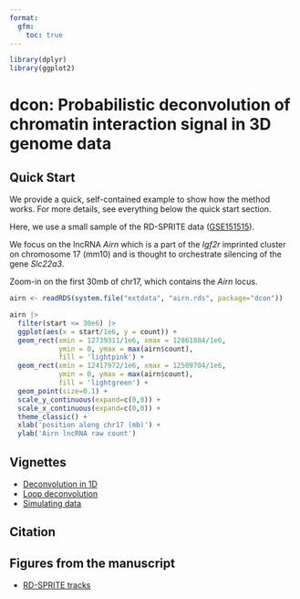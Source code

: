 ```yaml
---
format: 
  gfm:
    toc: true
---
```


```r
library(dplyr)
library(ggplot2)
```


# dcon: Probabilistic deconvolution of chromatin interaction signal in 3D genome data

## Quick Start

We provide a quick, self-contained example to show how the method works. 
For more details, see everything below the quick start section.

Here, we use a small sample of the
RD-SPRITE data 
([GSE151515](https://www.ncbi.nlm.nih.gov/geo/query/acc.cgi?acc=GSE151515)).

We focus on the lncRNA *Airn* which is a part of the *Igf2r*
imprinted cluster on chromosome 17 (mm10) and is thought to orchestrate 
silencing of the gene  *Slc22a3*.

Zoom-in on the first 30mb of chr17, which contains the *Airn* locus.


```r
airn <- readRDS(system.file("extdata", "airn.rds", package="dcon"))
```

```r
airn |>
  filter(start <= 30e6) |>
  ggplot(aes(x = start/1e6, y = count)) +
  geom_rect(xmin = 12739311/1e6, xmax = 12861884/1e6,
            ymin = 0, ymax = max(airn$count),
            fill = 'lightpink') +
  geom_rect(xmin = 12417972/1e6, xmax = 12509704/1e6,
            ymin = 0, ymax = max(airn$count),
            fill = 'lightgreen') +
  geom_point(size=0.1) +
  scale_y_continuous(expand=c(0,0)) +
  scale_x_continuous(expand=c(0,0)) +
  theme_classic() +
  xlab('position along chr17 (mb)') +
  ylab('Airn lncRNA raw count')
```

## Vignettes

* [Deconvolution in 1D](https://github.com/lulizou/dcon/blob/main/vignettes/demo_1d.md)
* [Loop deconvolution](https://github.com/lulizou/dcon/blob/main/vignettes/demo_2d.md)
* [Simulating data](https://github.com/lulizou/dcon/blob/main/vignettes/simulations.md)

## Citation

## Figures from the manuscript

* [RD-SPRITE tracks](https://github.com/lulizou/dcon/blob/main/vignettes/rdsprite_track_plots.md)
